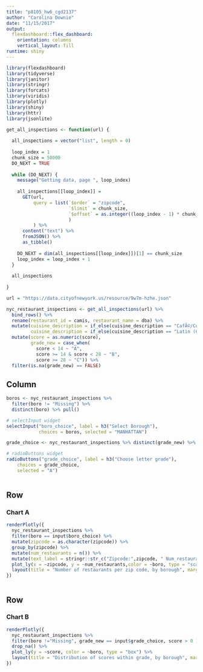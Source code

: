 ```yaml
---
title: "p8105_hw6_cgd2137"
author: "Carolina Downie"
date: "11/15/2017"
output: 
  flexdashboard::flex_dashboard:
    orientation: columns
    vertical_layout: fill
runtime: shiny
---
```


```r
library(flexdashboard)
library(tidyverse)
library(janitor)
library(stringr)
library(forcats)
library(viridis)
library(plotly)
library(shiny)
library(httr)
library(jsonlite)
```

```r

get_all_inspections <- function(url) {
  
  all_inspections = vector("list", length = 0)
  
  loop_index = 1
  chunk_size = 50000
  DO_NEXT = TRUE
  
  while (DO_NEXT) {
    message("Getting data, page ", loop_index)
    
    all_inspections[[loop_index]] = 
      GET(url,
          query = list(`$order` = "zipcode",
                       `$limit` = chunk_size,
                       `$offset` = as.integer((loop_index - 1) * chunk_size)
                       )
          ) %>%
      content("text") %>%
      fromJSON() %>%
      as_tibble()
    
    DO_NEXT = dim(all_inspections[[loop_index]])[1] == chunk_size
    loop_index = loop_index + 1
  }
  
  all_inspections
  
}

url = "https://data.cityofnewyork.us/resource/9w7m-hzhe.json"

nyc_restaurant_inspections <- get_all_inspections(url) %>%
  bind_rows() %>%
  rename(restaurant_id = camis, restaurant_name = dba) %>%
  mutate(cuisine_description = if_else(cuisine_description == "CafÃ©/Coffee/Tea", "Cafe/coffee", cuisine_description),
         cuisine_description = if_else(cuisine_description == "Latin (Cuban, Dominican, Puerto Rican, South & Central American)", "Latin", cuisine_description)) %>% 
  mutate(score = as.numeric(score),
         grade_new = case_when(
           score < 14 ~ "A",
           score >= 14 & score < 28 ~ "B",
           score >= 28 ~ "C")) %>% 
  filter(is.na(grade_new) == FALSE)
```




Column {.sidebar}
-----------------------------------------------------------------------

```r

boros <- nyc_restaurant_inspections %>% 
  filter(boro != "Missing") %>%
  distinct(boro) %>% pull()

# selectInput widget
selectInput("boro_choice", label = h3("Select Borough"),
            choices = boros, selected = "MANHATTAN")

grade_choice <- nyc_restaurant_inspections %>% distinct(grade_new) %>% pull()

# radioButtons widget
radioButtons("grade_choice", label = h3("Choose letter grade"),
    choices = grade_choice, 
    selected = "A")
  
```



Row
-----------------------------------------------------------------------

### Chart A

```r

renderPlotly({ 
  nyc_restaurant_inspections %>%
  filter(boro == input$boro_choice) %>%
  mutate(zipcode = as.character(zipcode)) %>%
  group_by(zipcode) %>%
  mutate(num_restaurants = n()) %>%
  mutate(text_label = stringr::str_c("Zipcode:",zipcode, " Num_restaurants:", num_restaurants)) %>%
  plot_ly(x = ~zipcode, y = ~num_restaurants,color = ~boro, type = "scatter", mode = "marker", text = ~text_label) %>% 
  layout(title = "Number of restaurants per zip code, by borough", margin = list(b = 75)) 
})



```

Row {.tabset .tabset-fade}
-----------------------------------------------------------------------


### Chart B

```r

renderPlotly({
  nyc_restaurant_inspections %>% 
  filter(boro !="Missing", grade_new == input$grade_choice, score > 0 ) %>% 
  drop_na() %>% 
  plot_ly(y = ~score, color = ~boro, type = "box") %>%
  layout(title = "Distribution of scores within grade, by borough", margin = list(b = 100))
})
```


